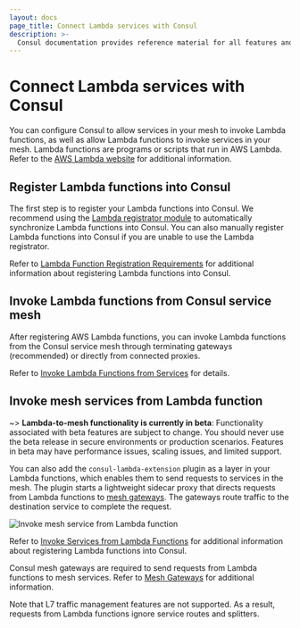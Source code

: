```yaml
---
layout: docs
page_title: Connect Lambda services with Consul
description: >-
  Consul documentation provides reference material for all features and options available in Consul.
---
```


# Connect Lambda services with Consul

You can configure Consul to allow services in your mesh to invoke Lambda functions, as well as allow Lambda functions to invoke services in your mesh. Lambda functions are programs or scripts that run in AWS Lambda. Refer to the [AWS Lambda website](https://aws.amazon.com/lambda/) for additional information.

## Register Lambda functions into Consul 

The first step is to register your Lambda functions into Consul. We recommend using the [Lambda registrator module](https://github.com/hashicorp/terraform-aws-consul-lambda/tree/main/modules/lambda-registrator) to automatically synchronize Lambda functions into Consul. You can also manually register Lambda functions into Consul if you are unable to use the Lambda registrator.

Refer to [Lambda Function Registration Requirements](/consul/docs/lambda/registration) for additional information about registering Lambda functions into Consul.

## Invoke Lambda functions from Consul service mesh

After registering AWS Lambda functions, you can invoke Lambda functions from the Consul service mesh through terminating gateways (recommended) or directly from connected proxies.

Refer to [Invoke Lambda Functions from Services](/consul/docs/lambda/invocation) for details.

## Invoke mesh services from Lambda function 

~> **Lambda-to-mesh functionality is currently in beta**: Functionality associated with beta features are subject to change. You should never use the beta release in secure environments or production scenarios. Features in beta may have performance issues, scaling issues, and limited support. 

You can also add the `consul-lambda-extension` plugin as a layer in your Lambda functions, which enables them to send requests to services in the mesh. The plugin starts a lightweight sidecar proxy that directs requests from Lambda functions to [mesh gateways](/consul/docs/connect/gateways#mesh-gateways). The gateways route traffic to the destination service to complete the request.  

![Invoke mesh service from Lambda function](/img/invoke-service-from-lambda-flow.svg)

Refer to [Invoke Services from Lambda Functions](/consul/docs/lambda/invoke-from-lambda) for additional information about registering Lambda functions into Consul.

Consul mesh gateways are required to send requests from Lambda functions to mesh services. Refer to [Mesh Gateways](/consul/docs/connect/gateways/mesh-gateway) for additional information.

Note that L7 traffic management features are not supported. As a result, requests from Lambda functions ignore service routes and splitters.
